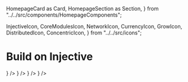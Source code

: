   HomepageCard as Card,
  HomepageSection as Section,
} from "../../src/components/HomepageComponents";

  InjectiveIcon,
  CoreModulesIcon,
  NetworkIcon,
  CurrencyIcon,
  GrowIcon,
  DistributedIcon,
  ConcentricIcon,
} from "../../src/icons";

# Build on Injective

<Section title="Read all about Injective or dive straight into the code with guides.">
  <Card
    title="Getting Started"
    description="Dive right into Injective with developer guides and tutorials."
    to="/develop/guides/"
    icon={<GrowIcon />}
  />
  <Card
    title="Developer Tools"
    description="Set up your tooling to start building on Injective."
    to="/develop/tools/"
    icon={<CurrencyIcon />}
  />
  <Card
    title="Injective Modules"
    description="The native building blocks of Injective."
    to="/develop/modules/injective/auction"
    icon={<DistributedIcon />}
  />
  <Card
    title="Core SDK Modules"
    description="A reference to Cosmos SDK modules available on Injective."
    to="/develop/modules/core/auth/"
    icon={<CoreModulesIcon />}
  />
</Section>
